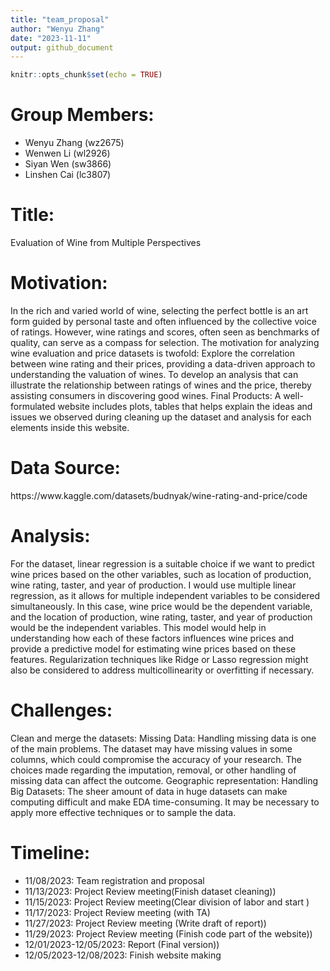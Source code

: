 ```yaml
---
title: "team_proposal"
author: "Wenyu Zhang"
date: "2023-11-11"
output: github_document
---
```


```r
knitr::opts_chunk$set(echo = TRUE)
```

# Group Members:
* Wenyu Zhang (wz2675)
* Wenwen Li (wl2926)
* Siyan Wen (sw3866)
* Linshen Cai (lc3807)

# Title:
Evaluation of Wine from Multiple Perspectives

# Motivation: 
In the rich and varied world of wine, selecting the perfect bottle is an art form guided by personal taste and often influenced by the collective voice of ratings. However, wine ratings and scores, often seen as benchmarks of quality, can serve as a compass for selection. The motivation for analyzing wine evaluation and price datasets is twofold:
Explore the correlation between wine rating and their prices, providing a data-driven approach to understanding the valuation of wines.
To develop an analysis that can illustrate the relationship between ratings of wines and the price, thereby assisting consumers in discovering good wines.
Final Products: 
A well-formulated website includes plots, tables that helps explain the ideas and issues we observed during cleaning up the dataset and analysis for each elements inside this website. 

# Data Source:
https://www.kaggle.com/datasets/budnyak/wine-rating-and-price/code

# Analysis:
For the dataset, linear regression is a suitable choice if we want to predict wine prices based on the other variables, such as location of production, wine rating, taster, and year of production. I would use multiple linear regression, as it allows for multiple independent variables to be considered simultaneously. In this case, wine price would be the dependent variable, and the location of production, wine rating, taster, and year of production would be the independent variables. This model would help in understanding how each of these factors influences wine prices and provide a predictive model for estimating wine prices based on these features. Regularization techniques like Ridge or Lasso regression might also be considered to address multicollinearity or overfitting if necessary.

# Challenges:
Clean and merge the datasets: Missing Data: Handling missing data is one of the main problems. The dataset may have missing values in some columns, which could compromise the accuracy of your research. The choices made regarding the imputation, removal, or other handling of missing data can affect the outcome.
Geographic representation: Handling Big Datasets: The sheer amount of data in huge datasets can make computing difficult and make EDA time-consuming. It may be necessary to apply more effective techniques or to sample the data.

# Timeline:
* 11/08/2023: Team registration and proposal
* 11/13/2023: Project Review meeting(Finish dataset cleaning))
* 11/15/2023: Project Review meeting(Clear division of labor and start )
* 11/17/2023: Project Review meeting (with TA)
* 11/27/2023: Project Review meeting (Write draft of report))
* 11/29/2023: Project Review meeting (Finish code part of the website))
* 12/01/2023-12/05/2023: Report (Final version))
* 12/05/2023-12/08/2023: Finish website making



